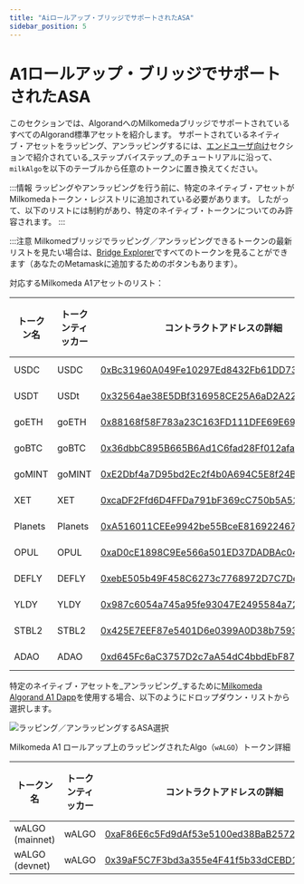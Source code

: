 ```yaml
---
title: "Aiロールアップ・ブリッジでサポートされたASA"
sidebar_position: 5
---
```



# A1ロールアップ・ブリッジでサポートされたASA

このセクションでは、AlgorandへのMilkomedaブリッジでサポートされているすべてのAlgorand標準アセットを紹介します。 サポートされているネイティブ・アセットをラッピング、アンラッピングするには、[エンドユーザ向け](./)セクションで紹介されている_ステップバイステップ_のチュートリアルに沿って、`milkAlgo`を以下のテーブルから任意のトークンに置き換えてください。

:::情報
ラッピングやアンラッピングを行う前に、特定のネイティブ・アセットがMilkomedaトークン・レジストリに追加されている必要があります。 したがって、以下のリストには制約があり、特定のネイティブ・トークンについてのみ許容されます。
:::

:::注意
Milkomedブリッジでラッピング／アンラッピングできるトークンの最新リストを見たい場合は、[Bridge Explorer](https://bridge-explorer.milkomeda.com/algorand-mainnet/tokens)ですべてのトークンを見ることができます（あなたのMetamaskに追加するためのボタンもあります）。

対応するMilkomeda A1アセットのリスト：

| トークン名   | トークンティッカー | コントラクトアドレスの詳細                                                                                                                                              | トークンの種類 |
| ------- | --------- | ---------------------------------------------------------------------------------------------------------------------------------------------------------- | ------- |
| USDC    | USDC      | [0xBc31960A049Fe10297Ed8432Fb61DD734fEAd4ea](https://explorer-mainnet-algorand-rollup.a1.milkomeda.com/address/0xBc31960A049Fe10297Ed8432Fb61DD734fEAd4ea) | ERC-20  |
| USDT    | USDt      | [0x32564ae38E5DBf316958CE25A6aD2A2249EbCc2D](https://explorer-mainnet-algorand-rollup.a1.milkomeda.com/address/0x32564ae38E5DBf316958CE25A6aD2A2249EbCc2D) | ERC-20  |
| goETH   | goETH     | [0x88168f58F783a23C163FD111DFE69E69BA2947B4](https://explorer-mainnet-algorand-rollup.a1.milkomeda.com/address/0x88168f58F783a23C163FD111DFE69E69BA2947B4) | ERC-20  |
| goBTC   | goBTC     | [0x36dbbC895B665B6Ad1C6fad28Ff012afaEb54E4C](https://explorer-mainnet-algorand-rollup.a1.milkomeda.com/address/0x36dbbC895B665B6Ad1C6fad28Ff012afaEb54E4C) | ERC-20  |
| goMINT  | goMINT    | [0xE2Dbf4a7D95bd2Ec2f4b0A694C5E8f24B34Ac6D8](https://explorer-mainnet-algorand-rollup.a1.milkomeda.com/address/0xE2Dbf4a7D95bd2Ec2f4b0A694C5E8f24B34Ac6D8) | ERC-20  |
| XET     | XET       | [0xcaDF2Ffd6D4FFDa791bF369cC750b5A52207026E](https://explorer-mainnet-algorand-rollup.a1.milkomeda.com/address/0xcaDF2Ffd6D4FFDa791bF369cC750b5A52207026E) | ERC-20  |
| Planets | Planets   | [0xA516011CEEe9942be55BceE816922467f898F365](https://explorer-mainnet-algorand-rollup.a1.milkomeda.com/address/0xA516011CEEe9942be55BceE816922467f898F365) | ERC-20  |
| OPUL    | OPUL      | [0xaD0cE1898C9Ee566a501ED37DADBAc04d68C2C93](https://explorer-mainnet-algorand-rollup.a1.milkomeda.com/address/0xaD0cE1898C9Ee566a501ED37DADBAc04d68C2C93) | ERC-20  |
| DEFLY   | DEFLY     | [0xebE505b49F458C6273c7768972D7C7DeE840ff73](https://explorer-mainnet-algorand-rollup.a1.milkomeda.com/address/0xebE505b49F458C6273c7768972D7C7DeE840ff73) | ERC-20  |
| YLDY    | YLDY      | [0x987c6054a745a95fe93047E2495584a72FcdCB9D](https://explorer-mainnet-algorand-rollup.a1.milkomeda.com/address/0x987c6054a745a95fe93047E2495584a72FcdCB9D) | ERC-20  |
| STBL2   | STBL2     | [0x425E7EEF87e5401D6e0399A0D38b7593b4B2B7De](https://explorer-mainnet-algorand-rollup.a1.milkomeda.com/address/0x425E7EEF87e5401D6e0399A0D38b7593b4B2B7De) | ERC-20  |
| ADAO    | ADAO      | [0xd645Fc6aC3757D2c7aA54dC4bbdEbF87ff3CDe3f](https://explorer-mainnet-algorand-rollup.a1.milkomeda.com/address/0xd645Fc6aC3757D2c7aA54dC4bbdEbF87ff3CDe3f) | ERC-20  |

特定のネイティブ・アセットを_アンラッピング_するために[Milkomeda Algorand A1 Dapp](https://algorand-bridge-dev.milkomeda.com/)を使用する場合、以下のようにドロップダウン・リストから選択します。

<img className="img-full" src={asaInTokenRegistry} alt="ラッピング／アンラッピングするASA選択" />

Milkomeda A1 ロールアップ上のラッピングされたAlgo（`wALGO`）トークン詳細

| トークン名           | トークンティッカー | コントラクトアドレスの詳細                                                                                                                                              | トークンの種類 |
| --------------- | --------- | ---------------------------------------------------------------------------------------------------------------------------------------------------------- | ------- |
| wALGO (mainnet) | wALGO     | [0xaF86E6c5Fd9dAf53e5100ed38BaB2572609fCA27](https://explorer-mainnet-algorand-rollup.a1.milkomeda.com/address/0xaF86E6c5Fd9dAf53e5100ed38BaB2572609fCA27) | ERC-20  |
| wALGO (devnet)  | wALGO     | [0x39aF5C7F3bd3a355e4F41f5b33dCEBD1681e4D3e](https://explorer-devnet-algorand-rollup.a1.milkomeda.com/address/0x39aF5C7F3bd3a355e4F41f5b33dCEBD1681e4D3e)  | ERC-20  |
